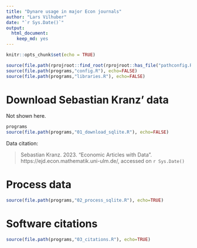```yaml
---
title: "Dynare usage in major Econ journals"
author: "Lars Vilhuber"
date: "`r Sys.Date()`"
output: 
  html_document: 
    keep_md: yes
---
```


```r
knitr::opts_chunk$set(echo = TRUE)

source(file.path(rprojroot::find_root(rprojroot::has_file("pathconfig.R")),"pathconfig.R"),echo=FALSE)
source(file.path(programs,"config.R"), echo=FALSE)
source(file.path(programs,"libraries.R"), echo=FALSE)
```

# Download Sebastian Kranz' data

Not shown here.

```r
programs
source(file.path(programs,"01_download_sqlite.R"), echo=FALSE)
```

Data citation:

> Sebastian Kranz. 2023. "Economic Articles with Data". https://ejd.econ.mathematik.uni-ulm.de/, accessed on `r Sys.Date()`

# Process data


```r
source(file.path(programs,"02_process_sqlite.R"), echo=TRUE)
```

# Software citations


```r
source(file.path(programs,"03_citations.R"), echo=TRUE)
```





